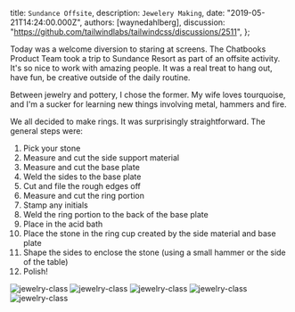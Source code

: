 
  title: `Sundance Offsite`,
  description: `Jewelery Making`,
  date: "2019-05-21T14:24:00.000Z",
  authors: [waynedahlberg],
  discussion: "https://github.com/tailwindlabs/tailwindcss/discussions/2511",
};

Today was a welcome diversion to staring at screens. The Chatbooks Product Team took a trip to Sundance Resort as part of an offsite activity. It's so nice to work with amazing people. It was a real treat to hang out, have fun, be creative outside of the daily routine.

<!--more-->

Between jewelry and pottery, I chose the former. My wife loves tourquoise, and I'm a sucker for learning new things involving metal, hammers and fire.

We all decided to make rings. It was surprisingly straightforward. The general steps were:

1. Pick your stone
2. Measure and cut the side support material
3. Measure and cut the base plate
4. Weld the sides to the base plate
5. Cut and file the rough edges off
6. Measure and cut the ring portion
7. Stamp any initials
8. Weld the ring portion to the back of the base plate
9. Place in the acid bath
10. Place the stone in the ring cup created by the side material and base plate
11. Shape the sides to enclose the stone (using a small hammer or the side of the table)
12. Polish!

<img src={image1} alt="jewelry-class" />
<img src={image2} alt="jewelry-class" />
<img src={image3} alt="jewelry-class" />
<img src={image4} alt="jewelry-class" />
<img src={image5} alt="jewelry-class" />
